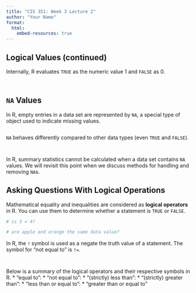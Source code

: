 ```yaml
---
title: "CIS 351: Week 3 Lecture 2"
author: "Your Name"
format: 
  html:
    embed-resources: true
---
```


## Logical Values (continued)

Internally, R evaluates `TRUE` as the numeric value 1 and `FALSE` as 0.

```r
```

```r
```

## `NA` Values

In R, empty entries in a data set are represented by `NA`, a special type of object used to indicate missing values.

```r
```

`NA` behaves differently compared to other data types (even `TRUE` and `FALSE`).

```r
```

```r
```

In R, summary statistics cannot be calculated when a data set contains `NA` values. We will revisit this point when we discuss methods for handling and removing `NA`s.

## Asking Questions With Logical Operations

Mathematical equality and inequalities are considered as **logical operators** in R. You can use them to determine whether a statement is `TRUE` or `FALSE`.

```r
# is 3 = 4?

```

```r
# are apple and orange the same data value?

```

In R, the `!` symbol is used as a negate the truth value of a statement. The symbol for "not equal to" is `!=`.

```r
```

```r
```

Below is a summary of the logical operators and their respective symbols in R.
* "equal to":
* "not equal to":
* "(strictly) less than":
* "(strictly) greater than":
* "less than or equal to":
* "greater than or equal to"
